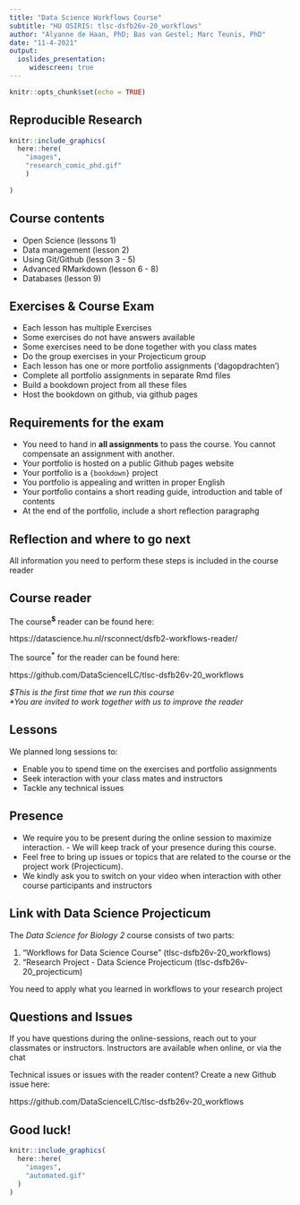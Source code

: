 ```yaml
---
title: "Data Science Workflows Course" 
subtitle: "HU OSIRIS: tlsc-dsfb26v-20_workflows"
author: "Alyanne de Haan, PhD; Bas van Gestel; Marc Teunis, PhD"
date: "11-4-2021"
output: 
  ioslides_presentation:
     widescreen: true
---
```


```r
knitr::opts_chunk$set(echo = TRUE)
```

## Reproducible Research

```r
knitr::include_graphics(
  here::here(
    "images",
    "research_comic_phd.gif"
    )
  
)
```


## Course contents

 - Open Science (lessons 1)
 - Data management (lesson 2)
 - Using Git/Github (lesson 3 - 5)
 - Advanced RMarkdown (lesson 6 - 8)
 - Databases (lesson 9)
 
## Exercises & Course Exam

 - Each lesson has multiple Exercises
 - Some exercises do not have answers available
 - Some exercises need to be done together with you class mates
 - Do the group exercises in your Projecticum group
 - Each lesson has one or more portfolio assignments ('dagopdrachten')
 - Complete all portfolio assignments in separate Rmd files
 - Build a bookdown project from all these files
 - Host the bookdown on github, via github pages

## Requirements for the exam
 
 - You need to hand in **all assignments** to pass the course. You cannot compensate an assignment with another. 
 - Your portfolio is hosted on a public Github pages website
 - Your portfolio is a `{bookdown}` project
 - You portfolio is appealing and written in proper English
 - Your portfolio contains a short reading guide, introduction and table of contents
 - At the end of the portfolio, include a short reflection paragraphg
 
## Reflection and where to go next


 
 All information you need to perform these steps is included in the course reader
 
## Course reader

The course<sup>**$**</sup> reader can be found here:

https://datascience.hu.nl/rsconnect/dsfb2-workflows-reader/
 
The source<sup>**\***</sup> for the reader can be found here:

https://github.com/DataScienceILC/tlsc-dsfb26v-20_workflows
 
_\$This is the first time that we run this course_ <br/>
_\*You are invited to work together with us to improve the reader_

## Lessons

We planned long sessions to:

 - Enable you to spend time on the exercises and portfolio assignments
 - Seek interaction with your class mates and instructors
 - Tackle any technical issues

## Presence

 - We require you to be present during the online session to maximize interaction.  - We will keep track of your presence during this course.
 - Feel free to bring up issues or topics that are related to the course or the project work (Projecticum).
 - We kindly ask you to switch on your video when interaction with other course participants and instructors

## Link with Data Science Projecticum 

The _Data Science for Biology 2_ course consists of two parts:

 1. "Workflows for Data Science Course" (tlsc-dsfb26v-20_workflows)
 2. "Research Project - Data Science Projecticum (tlsc-dsfb26v-20_projecticum)
 
 You need to apply what you learned in workflows to your research project

## Questions and Issues

If you have questions during the online-sessions, reach out to your classmates or instructors. Instructors are available when online, or via the chat 

Technical issues or issues with the reader content? Create a new Github issue here:

https://github.com/DataScienceILC/tlsc-dsfb26v-20_workflows

## Good luck!

```r
knitr::include_graphics(
  here::here(
    "images",
    "automated.gif"
  )
)
```
